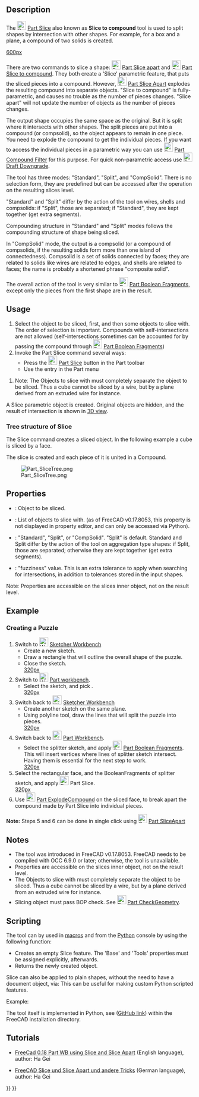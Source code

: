 <languages/>
{{Docnav
|[[Part_SliceApart|SliceApart]]
|[[Part_XOR|XOR]]
|[[Part_Workbench|Part]]
|IconL=Part_SliceApart.svg
|IconR=Part_XOR.svg
|IconC=Workbench_Part.svg
}}

{{GuiCommand
|Name=Part Slice
|MenuLocation=Part → Split → Slice to compound
|Workbenches=[[Part_Workbench|Part]]
|Version=0.17
|SeeAlso=[[Part_BooleanFragments|Part Boolean Fragments]], [[Part_XOR|Part XOR]], [[Part_CompJoinFeatures|Part Join features]], [[Part_Boolean|Part Boolean]]
}}

==Description== 

The [[Image:Part_Slice.svg|24px]] [[Part_Slice|Part Slice]] also known as '''Slice to compound''' tool is used to split shapes by intersection with other shapes. For example, for a box and a plane, a compound of two solids is created.

[[image:Part_Slice_Demo.png|600px]]

{{Caption|Above: the pieces were moved apart manually afterwards, to reveal the slicing}}

There are two commands to slice a shape: [[Image:Part_SliceApart.svg|24px]] [[Part_SliceApart|Part Slice apart]] and [[Image:Part_Slice.svg|24px]] [[Part_Slice|Part Slice to compound]]. They both create a 'Slice' parametric feature, that puts the sliced pieces into a compound. However, [[Image:Part_SliceApart.svg|24px]] [[Part_SliceApart|Part Slice Apart]] explodes the resulting compound into separate objects. "Slice to compound" is fully-parametric, and causes no trouble as the number of pieces changes. "Slice apart" will not update the number of objects as the number of pieces changes.

The output shape occupies the same space as the original. But it is split where it intersects with other shapes. The split pieces are put into a compound (or compsolid), so the object appears to remain in one piece. You need to explode the compound to get the individual pieces. If you want to access the individual pieces in a parametric way you can use [[Image:Part_CompoundFilter.svg|24px]] [[Part_CompoundFilter|Part Compound Filter]] for this purpose. For quick non-parametric access use [[Image:Draft_Downgrade.svg|24px]] [[Draft_Downgrade|Draft Downgrade]].

The tool has three modes: "Standard", "Split", and "CompSolid". There is no selection form, they are predefined but can be accessed after the operation on the resulting slices level.

"Standard" and "Split" differ by the action of the tool on wires, shells and compsolids: if "Split", those are separated; if "Standard", they are kept together (get extra segments).

Compounding structure in "Standard" and "Split" modes follows the compounding structure of shape being sliced. 

In "CompSolid" mode, the output is a compsolid (or a compound of compsolids, if the resulting solids form more than one island of connectedness). Compsolid is a set of solids connected by faces; they are related to solids like wires are related to edges, and shells are related to faces; the name is probably a shortened phrase "composite solid".

The overall action of the tool is very similar to [[Image:Part_BooleanFragments.svg|24px]] [[Part_BooleanFragments|Part Boolean Fragments]], except only the pieces from the first shape are in the result.

==Usage== 

# Select the object to be sliced, first, and then some objects to slice with. <br /> The order of selection is important. Compounds with self-intersections are not allowed (self-intersections sometimes can be accounted for by passing the compound through [[Image:Part_BooleanFragments.svg|24px]] [[Part_BooleanFragments|Part Boolean Fragments]])
# Invoke the Part Slice command several ways:
#* Press the [[Image:Part_Slice.svg|24px]] [[Part_Slice|Part Slice]] button in the Part toolbar
#* Use the {{MenuCommand|Part → Split → Slice to compound}} entry in the Part menu

# Noteː The Objects to slice with must completely separate the object to be sliced. Thus a cube cannot be sliced by a wire, but by a plane derived from an extruded wire for instance. 

A Slice parametric object is created. Original objects are hidden, and the result of intersection is shown in [[3D_view|3D view]].

===Tree structure of Slice ===
The Slice command creates a sliced object. In the following example a cube is sliced by a face.

The slice is created and each piece of it is united in a Compound.

[[Image:Part_SliceTree.png]]

==Properties== 

{{TitleProperty|Slice}}
* {{PropertyData|Base}}: Object to be sliced.
* {{PropertyData|Tools}}: List of objects to slice with. (as of FreeCAD v0.17.8053, this property is not displayed in property editor, and can only be accessed via Python).
* {{PropertyData|Mode}}: "Standard", "Split", or "CompSolid". "Split" is default. Standard and Split differ by the action of the tool on aggregation type shapes: if Split, those are separated; otherwise they are kept together (get extra segments).
* {{PropertyData|Tolerance}}: "fuzziness" value. This is an extra tolerance to apply when searching for intersections, in addition to tolerances stored in the input shapes.

̈Noteː Properties are accessible on the slices inner object, not on the result level.

==Example==

===Creating a Puzzle===

# Switch to [[Image:Workbench_Sketcher.svg|24px]] [[Sketcher_Workbench|Sketcher Workbench]]
#* Create a new sketch.
#* Draw a rectangle that will outline the overall shape of the puzzle.
#* Close the sketch.<br />[[image:slice_example_step1.png|320px]]
# Switch to [[Image:Workbench_Part.svg|24px]] [[Part_Workbench|Part workbench]]. 
#* Select the sketch, and pick {{MenuCommand|Part → [[Image:Part_MakeFace.svg|24px]] [[Part_MakeFace|Make face from wires]]}}.<br />[[image:slice_example_step2.png|320px]]
# Switch back to [[Image:Workbench_Sketcher.svg|24px]] [[Sketcher_Workbench|Sketcher Workbench]]
#* Create another sketch on the same plane. 
#* Using polyline tool, draw the lines that will split the puzzle into pieces.<br />[[image:slice_example_step3.png|320px]]
# Switch back to [[Image:Workbench_Part.svg|24px]] [[Part_Workbench|Part Workbench]].
#* Select the splitter sketch, and apply [[Image:Part_BooleanFragments.svg|24px]] [[Part_BooleanFragments|Part Boolean Fragments]]. This will insert vertices where lines of splitter sketch intersect. Having them is essential for the next step to work.<br />[[image:slice_example_step4.png|320px]]
# Select the rectangular face, and the BooleanFragments of splitter sketch, and apply [[Image:Part_Slice.svg|24px]] Part Slice.<br />[[image:slice_example_step5.png|320px]]
# Use [[Image:Part_ExplodeCompound.svg|24px]] [[Part_ExplodeCompound|Part ExplodeCompound]] on the sliced face, to break apart the compound made by Part Slice into individual pieces.

'''Note:''' Steps 5 and 6 can be done in single click using [[Image:Part_SliceApart.svg|24px]] [[Part_SliceApart|Part SliceApart]]

==Notes== 

* The tool was introduced in FreeCAD v0.17.8053. FreeCAD needs to be compiled with OCC 6.9.0 or later; otherwise, the tool is unavailable.
* ̈Properties are accessible on the slices inner object, not on the result level.
* The Objects to slice with must completely separate the object to be sliced. Thus a cube cannot be sliced by a wire, but by a plane derived from an extruded wire for instance.
* Slicing object must pass BOP check. See [[Image:Part_CheckGeometry.svg|24px]] [[Part_CheckGeometry|Part CheckGeometry]].

==Scripting== 

The tool can by used in [[Macros|macros]] and from the [[Python|Python]] console by using the following function:
{{Code|code=BOPTools.SplitFeatures.makeSlice(name)}}

* Creates an empty Slice feature. The 'Base' and 'Tools' properties must be assigned explicitly, afterwards.
* Returns the newly created object.

Slice can also be applied to plain shapes, without the need to have a document object, via:
{{Code|code=BOPTools.SplitAPI.slice(base_shape, tool_shapes, mode, tolerance = 0.0)}}
This can be useful for making custom Python scripted features.


Example:
{{code|code=
import BOPTools.SplitFeatures
j = BOPTools.SplitFeatures.makeSlice(name= 'Slice')
j.Base = FreeCADGui.Selection.getSelection()[0]
j.Tools = FreeCADGui.Selection.getSelection()[1:]
}}

The tool itself is implemented in Python, see {{FileName|/Mod/Part/BOPTools/SplitFeatures.py}} ([https://github.com/FreeCAD/FreeCAD/blob/master/src/Mod/Part/BOPTools/SplitFeatures.py GitHub link]) within the FreeCAD installation directory.


==Tutorials== 

* [https://www.youtube.com/watch?v=tzHkQaHgrfQ FreeCad 0.18 Part WB using Slice and Slice Apart] (English language), author: Ha Gei

* [https://www.youtube.com/watch?v=JJAL5JmqqKQ FreeCAD Slice und Slice Apart und andere Tricks] (German language), author: Ha Gei


{{Docnav
|[[Part_SliceApart|SliceApart]]
|[[Part_XOR|XOR]]
|[[Part_Workbench|Part]]
|IconL=Part_SliceApart.svg
|IconR=Part_XOR.svg
|IconC=Workbench_Part.svg
}}

{{Part Tools navi{{#translation:}}}}
{{Userdocnavi{{#translation:}}}}